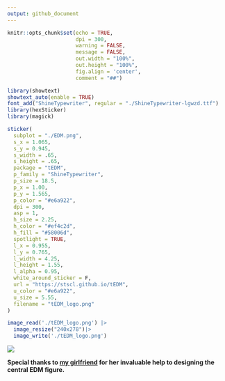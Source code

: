 ```yaml
---
output: github_document
---
```


```r
knitr::opts_chunk$set(echo = TRUE,
                      dpi = 300,
                      warning = FALSE,
                      message = FALSE,
                      out.width = "100%",
                      out.height = "100%",
                      fig.align = 'center',
                      comment = "##")
```

```r
library(showtext)
showtext_auto(enable = TRUE)
font_add("ShineTypewriter", regular = "./ShineTypewriter-lgwzd.ttf")
library(hexSticker)
library(magick)

sticker(
  subplot = "./EDM.png",
  s_x = 1.065,
  s_y = 0.945,
  s_width = .65,
  s_height = .65,
  package = "tEDM",
  p_family = "ShineTypewriter",
  p_size = 18.5,
  p_x = 1.00,
  p_y = 1.565,
  p_color = "#e6a922",
  dpi = 300,
  asp = 1,
  h_size = 2.25,
  h_color = "#ef4c2d",
  h_fill = "#58006d",
  spotlight = TRUE,
  l_x = 0.955,
  l_y = 0.765,
  l_width = 4.25,
  l_height = 1.55,
  l_alpha = 0.95,
  white_around_sticker = F,
  url = "https://stscl.github.io/tEDM",
  u_color = "#e6a922",
  u_size = 5.55,
  filename = "tEDM_logo.png"
)

image_read('./tEDM_logo.png') |> 
  image_resize("240x278")|> 
  image_write('./tEDM_logo.png')
```

![](./tEDM_logo.png)

**Special thanks to [my girlfriend](https://github.com/layeyo) for her invaluable help to designing the central EDM figure.**